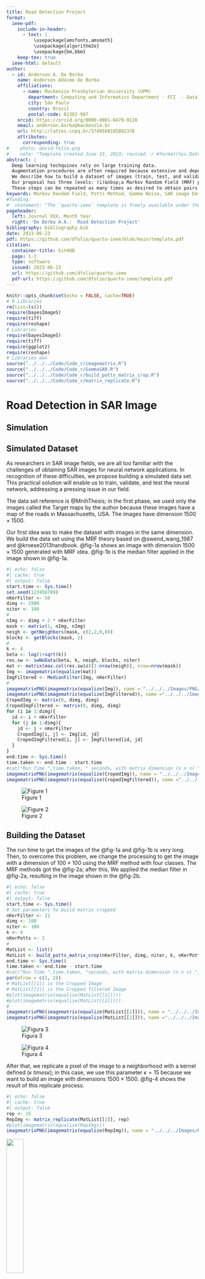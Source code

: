 ```yaml
---
title: Road Detection Project
format:
  ieee-pdf:
    include-in-header:
      - text: |
          \usepackage{amsfonts,amsmath}
          \usepackage{algorithm2e}
          \usepackage{bm,bbm}
    keep-tex: true
  ieee-html: default
author:
  - id: Anderson A. De Borba
    name: Anderson Adaime De Borba
    affiliations:
      - name: Mackenzie Presbyterian University (UPM)
        department: Computing and Informatics Department - FCI  - Datalab 
        city: São Paulo
        country: Brazil
        postal-code: 01302-907
    orcid: https://orcid.org/0000-0001-8479-9128
    email: anderson.borba@mackenzie.br
    url: http://lattes.cnpq.br/5749588185802376
    attributes:
      corresponding: true
#    photo: david-folio.png
#    note: "Template created June 23, 2023; revised `r #format(Sys.Date(),format='%B %d, %Y')`."
abstract: |
  Deep learning techquines rely on large training data.
  Augmentation procedures are often required because extensive and dependable marked datasets are often unavailable.
  We describe how to build a dataset of images (train, test, and validation) for edge detection in Synthetic Aperture Radar (SAR) imagery using stochastic simulation and labeled aerial data.
  Our proposal has three levels: (i)&nbsp;a Markov Random Field (MRF) produces maps of classes, on which we overimpose (ii)&nbsp;roads from the Massachusetts road dataset to obtain the ground truth, and (iii)&nbsp;we add speckle noise with credible parameters to build an observed image.
  These steps can be repeated as many times as desired to obtain pairs of truth and observed data, with which effective training can be achieved.
keywords: Markov Random Field, Potts Method, Gamma Noise, SAR image Dataset.
#funding:
#  statement: "The `quarto-ieee` template is freely available under the MIT #license on github: <https://github.com/dfolio/quarto-ieee>."
pageheader:
  left: Journal XXX, Month Year
  right: 'De Borba A.A.:  Road Detection Project'
bibliography: bibliography.bib
date: 2023-06-23
pdf: https://github.com/dfolio/quarto-ieee/blob/main/template.pdf
citation:
  container-title: GitHUB
  page: 1-3
  type: software
  issued: 2023-06-23
  url: https://github.com/dfolio/quarto-ieee
  pdf-url: https://github.com/dfolio/quarto-ieee/template.pdf
---
```


```r
knitr::opts_chunk$set(echo = FALSE, cache=TRUE)
# R Libraries
rm(list=ls())
require(bayesImageS)
require(tiff)
require(reshape)
# Libraries
require(bayesImageS)
require(tiff)
require(ggplot2)
require(reshape)
# Libraries own
source("../../../Code/Code_r/imagematrix.R")
source("../../../Code/Code_r/GammaSAR.R")
source("../../../Code/Code_r/build_potts_matrix_crop.R")
source("../../../Code/Code_r/matrix_replicate.R")
```

# Road Detection in SAR Image

## Simulation

\begin{algorithm}[hbt]
\SetAlgoLined
\KwData{$\mathcal K$, the set of classes}
\KwData{$N_P$, the number of Potts models replications per class}
\KwData{$\mathcal R=\{r_1,r_2,\dots,r_{R}\}$, the set of roads}
\KwData{$\bm\theta = (\theta_1,\theta_2,\dots,\theta_{k+1})$, the models for each class and for the roads}
\KwData{$M$, the number of replications per ground truth}
\KwResult{$\# \mathcal K \times N_P\times \# \mathcal R \times M$ pairs $(\text{truth},\text{observed SAR image})$}
\ForEach{$k$ in $\mathcal K$}{
$\beta_c \leftarrow \log(1+\sqrt{k})$ the critical $\beta$\;
  \For{$1\leq c_P\leq N_P$}{
  $x'' \leftarrow \text{ Potts}(k,\beta_c)$\;
  $x' \leftarrow \text{(CROP,UPSCALE)}(x'')$\;
    \ForEach{$r$ in $\mathcal R$}{
    $x\leftarrow \text{COMPOSITION}(x', r)$\;
      \For{$1\leq j\leq M$}{
      $z \leftarrow \text{SPECKLE}(x, \bm\theta)$\;
      $\text{STORE}(x,z)$\;
      }
    }
  }
}
\caption{Three-level simulation procedure}
\end{algorithm}

## Simulated Dataset
As researchers in SAR image fields, we are all too familiar with the challenges of obtaining SAR images for neural network applications. In recognition of these difficulties, we propose building a simulated data set. This practical solution will enable us to train, validate, and test the neural network, addressing a pressing issue in our field.

The data set reference is  @MnihThesis; in the first phase, we used only the images called the Target maps by the author because these images have a map of the roads in Massachusetts, USA. The images have dimension $1500 \times 1500$.

Our first idea was to make the dataset with images in the same dimension. We build the data set using the MRF theory based on @swend_wang_1987 and @kroese2013handbook. @fig-1a shows an image with dimension $1500 \times 1500$ generated with MRF idea. @fig-1b is the median filter applied in the image shown in @fig-1a.
```r
#| echo: false
#| cache: true
#| output: false
start.time <- Sys.time()
set.seed(123456789)
nKerFilter <- 50
dimg <- 1500
niter <- 100
#
nImg <- dimg + 2 * nKerFilter
mask <- matrix(1, nImg, nImg)
neigh <- getNeighbors(mask, c(2,2,0,0))
blocks <- getBlocks(mask, 2)
#
k <- 4
beta <- log(1+sqrt(k))
res.sw <- swNoData(beta, k, neigh, blocks, niter)
mat <- matrix(max.col(res.sw$z)[1:nrow(neigh)], nrow=nrow(mask))
Img <- imagematrix(equalize(mat))
ImgFiltered <- MedianFilter(Img, nKerFilter)
#
imagematrixPNG(imagematrix(equalize(Img)), name = "../../../Images/PNG/fig1Mask_classes1_crop_unless.png")
imagematrixPNG(imagematrix(equalize(ImgFiltered)), name ="../../../Images/PNG/fig1Mask_classes1_median_crop_unless.png")
CropedImg <- matrix(0, dimg, dimg)
CropedImgFiltered <- matrix(0, dimg, dimg)
for (i in 1:dimg){
  id <- i + nKerFilter
  for (j in 1:dimg){
    jd <- j + nKerFilter
    CropedImg[i, j] <- Img[id, jd]
    CropedImgFiltered[i, j] <- ImgFiltered[id, jd]
  }
}
end.time <- Sys.time()
time.taken <- end.time - start.time
#cat("Run Time ",time.taken, " seconds, with matrix dimension (n x n) ", dimg)
imagematrixPNG(imagematrix(equalize(CropedImg)), name = "../../../Images/PNG/fig1Mask_classes1.png")
imagematrixPNG(imagematrix(equalize(CropedImgFiltered)), name ="../../../Images/PNG/fig1Mask_classes1_median.png")
```
:::{#fig-1  layout-ncol=2}
![Figure 1](../../../Images/PNG/fig1Mask_classes1.png){#fig-1a}

![Figure 2](../../../Images/PNG/fig1Mask_classes1_median.png){#fig-1b}
:::

## Building the Dataset
The run time to get the images of the @fig-1a and @fig-1b  is very long. Then,  to overcome this problem, we change the processing to get the image with a dimension of $100\times 100$ using the MRF method with four classes. The MRF methods got the @fig-2a; after this, We applied the median filter in @fig-2a, resulting in the image shown in the @fig-2b.
```r
#| echo: false
#| cache: true
#| output: false
start.time <- Sys.time()
# Set parameters to build matrix cropped
nKerFilter <- 21
dimg <- 100
niter <- 100
k <- 4
nKerPotts <- 2
#
MatList <- list()
MatList <- build_potts_matrix_crop(nKerFilter, dimg, niter, k, nKerPotts)
end.time <- Sys.time()
time.taken <- end.time - start.time
#cat("Run Time ",time.taken, "seconds, with matrix dimension (n x n) ", dimg)
par(mfrow = c(1, 2))
# MatList[[1]] is the Cropped Image
# MatList[[2]] is the Cropped filtered Image
#plot(imagematrix(equalize(MatList[[1]])))
#plot(imagematrix(equalize(MatList[[2]])))
#
imagematrixPNG(imagematrix(equalize(MatList[[1]])), name = "../../../Images/PNG/fig1Mask_classes1_cropped.png")
imagematrixPNG(imagematrix(equalize(MatList[[2]])), name ="../../../Images/PNG/fig1Mask_classes1_median_cropped.png")
```
:::{#fig-2  layout-ncol=2}
![Figura 3](../../../Images/PNG/fig1Mask_classes1_cropped.png){#fig-2a}

![Figura 4](../../../Images/PNG/fig1Mask_classes1_median_cropped.png){#fig-2b}
:::

After that, we replicate a pixel of the image to a neighborhood with a kernel defined ($\kappa \ times \kappa$); in this case, we use this parameter $\kappa = 15$ because we want to build an image with dimensions $1500\times 1500$. @fig-4 shows the result of this replicate process.
```r
#| echo: false
#| cache: true
#| output: false
rep <- 15
RepImg <- matrix_replicate(MatList[[2]], rep)
#plot(imagematrix(equalize(RepImg)))
imagematrixPNG(imagematrix(equalize(RepImg)), name = "../../../Images/PNG/fig1Mask_classes1_cropped_repl.png")
```
:::{#fig-3}
![ ](../../../Images/PNG/fig1Mask_classes1_cropped_repl.png){width="30%"}
:::

Now, we use an arbitrary image of the Target maps of the Massachusetts Road Dataset. We superposed this image with the image shown in @fig-3; its procedure generates the image shown in @fig-4.
```r
#| echo: false
#| cache: true
#| output: false
roads <- readTIFF("../../../Images/TIF/10528735_15.tif")
Classes1pRoads <- pmax(RepImg, roads*(k+1))
imagematrixPNG(imagematrix(equalize(Classes1pRoads)), name = "../../../Images/PNG/Classes1pRoads.png")
#plot(imagematrix(equalize(Classes1pRoads)))
```
:::{#fig-4}
![](../../../Images/PNG/Classes1pRoads.png){width="30%"}
:::

In this phase of the image simulated build, we insert gamma noise into each of the four image classes shown in the @fig-4.

The parameters to the gamma function to insert the noise are  $L$ and $\frac{L}{\text{mean}}$, where $L=4$ and mean setting with 50, 100, 150, 200, and 500.
```r
#| echo: false
#| cache: true
#| output: false
## Distributions and data for Classes1pRoads
L <- 4
# Increasingly brighter classes
SARclass1 <- rgammaSAR(sum(Classes1pRoads==1), L, 50)
SARclass2 <- rgammaSAR(sum(Classes1pRoads==2), L, 100)
SARclass3 <- rgammaSAR(sum(Classes1pRoads==3), L, 150)
SARclass4 <- rgammaSAR(sum(Classes1pRoads==4), L, 200)
SARclass5 <- rgammaSAR(sum(Classes1pRoads==5), L, 500)
```

```r
#| echo: false
#| cache: true
#| output: false
# The observed SAR image

SAR1 <- Classes1pRoads

SAR1[Classes1pRoads==1] <- SARclass1
SAR1[Classes1pRoads==2] <- SARclass2 
SAR1[Classes1pRoads==3] <- SARclass3
SAR1[Classes1pRoads==4] <- SARclass4
#SAR1[Classes1pRoads==5] <- SARclass5
#SAR1[Classes1pRoads==6] <- SARroads
```

```r
#| echo: false
#| cache: true
#| output: false
imagematrixPNG(imagematrix(equalize(SAR1)), name = "../../../Images/PNG/SAR1.png")
```

## Result
We applied the approach reported in this text to building the @fig-5. We can describe the image with five classes: one road class without noise and four classes with different hypothetical noises characterizing forest, urban, ocean, lake, agricultural cultivation, etc.

:::{#fig-5}
![](../../../Images/PNG/SAR1.png){width="30%"}
:::

## Discussion
With the methodology described in this report, which scheme is represented in @fig-6, we can choose a number of the classes in the MRF method and add gamma distribution to simulated noise in each class defined. We now have two control parameters, the class numbers and gamma distribution parameters (two per class). The third parameter can be considered an image among the road maps in the Massachusetts Road dataset, which has around one thousand road maps. 

This way, we have three control parameters to build a simulated dataset to train, validate, and test a convolutional neural network (CNN) and apply it to the real SAR image for road detection.   

Some questions.
\begin{itemize}
\item When do we use Gamma distribution or other distribution, for example, the G calligraphic distributions? Uniform or non-uniform regions? Mixed both?
\item When do we estimate the region parameters or use parameters found in the literature? The first idea can have better accuracy in the detection phase.
\end{itemize}

:::{#fig-6}
![ ](../../../Figures/PDF/OutlineSimulationRoads.pdf){width="51%"}
:::

::: {.content-visible when-format="pdf"}
# References {-}
:::